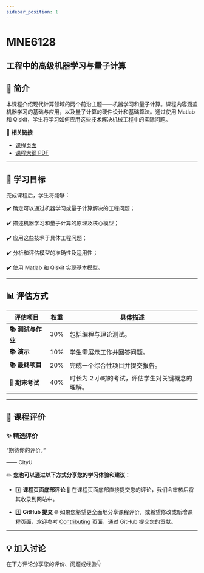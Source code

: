 ```yaml
---
sidebar_position: 1
---
```


# MNE6128
## 工程中的高级机器学习与量子计算

## **📘 简介**
本课程介绍现代计算领域的两个前沿主题——机器学习和量子计算。课程内容涵盖机器学习的基础与应用，以及量子计算的硬件设计和基础算法。通过使用 Matlab 和 Qiskit，学生将学习如何应用这些技术解决机械工程中的实际问题。

🔗 **相关链接**
- [课程页面](https://www.cityu.edu.hk/catalogue/pg/202425/course/MNE6128.htm)
- [课程大纲 PDF](https://www.cityu.edu.hk/catalogue/pg/202425/course/MNE6128.pdf)

---

## **🎯 学习目标**

完成课程后，学生将能够：

✔️ 确定可以通过机器学习或量子计算解决的工程问题；

✔️ 描述机器学习和量子计算的原理及核心模型；

✔️ 应用这些技术于具体工程问题；

✔️ 分析和评估模型的准确性及适用性；

✔️ 使用 Matlab 和 Qiskit 实现基本模型。

---

## **📊 评估方式**

| **评估项目**          | **权重** | **具体描述**                                                                                       |
|----------------------|---------|---------------------------------------------------------------------------------------------------|
| **📚 测试与作业**      | 30%     | 包括编程与理论测试。                                                                               |
| **📚 演示**           | 10%     | 学生需展示工作并回答问题。                                                                         |
| **📚 最终项目**        | 20%     | 完成一个综合性项目并提交报告。                                                                     |
| **📖 期末考试**        | 40%     | 时长为 2 小时的考试，评估学生对关键概念的理解。                                                   |

---

## **💬 课程评价**

### ✨ **精选评价**
<div className={commentStyles.commentBox}>
    <p className={commentStyles.commentText}>
        “期待你的评价。”
    </p>
    <p className={commentStyles.commentAuthor}>—— CityU</p>
</div>

✏️ **您也可以通过以下方式分享您的学习体验和建议：**

- 1️⃣ **课程页面底部评论**
💬 在课程页面底部直接提交您的评论，我们会审核后将其收录到网站中。

- 2️⃣ **GitHub 提交**
🌐 如果您希望更全面地分享课程评价，或希望修改或新增课程页面，欢迎参考 [Contributing](https://penjc.github.io/CityU/contributing) 页面，通过 GitHub 提交您的贡献。

---

## **💡 加入讨论**

在下方评论分享您的评价、问题或经验👇
<Utterances />